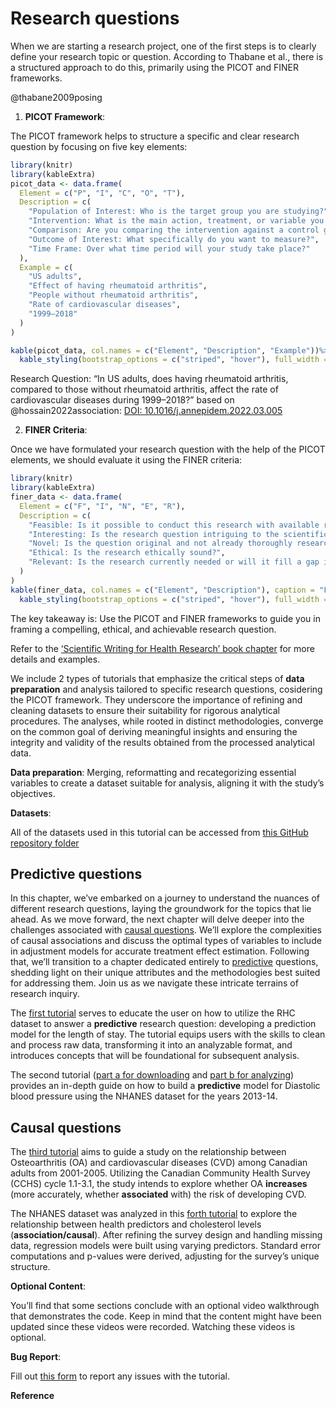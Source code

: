 # Research questions

When we are starting a research project, one of the first steps is to clearly define your research topic or question. According to Thabane et al., there is a structured approach to do this, primarily using the PICOT and FINER frameworks.

::: column-margin
@thabane2009posing
:::

1.  **PICOT Framework**:

The PICOT framework helps to structure a specific and clear research question by focusing on five key elements:

```r
library(knitr)
library(kableExtra)
picot_data <- data.frame(
  Element = c("P", "I", "C", "O", "T"),
  Description = c(
    "Population of Interest: Who is the target group you are studying?",
    "Intervention: What is the main action, treatment, or variable you're looking at?",
    "Comparison: Are you comparing the intervention against a control group or usual care?",
    "Outcome of Interest: What specifically do you want to measure?",
    "Time Frame: Over what time period will your study take place?"
  ),
  Example = c(
    "US adults",
    "Effect of having rheumatoid arthritis",
    "People without rheumatoid arthritis",
    "Rate of cardiovascular diseases",
    "1999–2018"
  )
)

kable(picot_data, col.names = c("Element", "Description", "Example"))%>%
  kable_styling(bootstrap_options = c("striped", "hover"), full_width = F)
```

::: column-margin
Research Question: "In US adults, does having rheumatoid arthritis, compared to those without rheumatoid arthritis, affect the rate of cardiovascular diseases during 1999--2018?" based on @hossain2022association: [DOI: 10.1016/j.annepidem.2022.03.005](https://doi.org/10.1016/j.annepidem.2022.03.005)
:::

2.  **FINER Criteria**:

Once we have formulated your research question with the help of the PICOT elements, we should evaluate it using the FINER criteria:

```r
library(knitr)
library(kableExtra)
finer_data <- data.frame(
  Element = c("F", "I", "N", "E", "R"),
  Description = c(
    "Feasible: Is it possible to conduct this research with available resources?",
    "Interesting: Is the research question intriguing to the scientific community?",
    "Novel: Is the question original and not already thoroughly researched?",
    "Ethical: Is the research ethically sound?",
    "Relevant: Is the research currently needed or will it fill a gap in existing knowledge?"
  )
)
kable(finer_data, col.names = c("Element", "Description"), caption = "FINER Criteria")%>%
  kable_styling(bootstrap_options = c("striped", "hover"), full_width = F)
```

The key takeaway is: Use the PICOT and FINER frameworks to guide you in framing a compelling, ethical, and achievable research question.

::: column-margin
Refer to the ['Scientific Writing for Health Research' book chapter](https://ehsanx.github.io/Scientific-Writing-for-Health-Research/research-question.html) for more details and examples.
:::

::: callout-note
We include 2 types of tutorials that emphasize the critical steps of **data preparation** and analysis tailored to specific research questions, cosidering the PICOT framework. They underscore the importance of refining and cleaning datasets to ensure their suitability for rigorous analytical procedures. The analyses, while rooted in distinct methodologies, converge on the common goal of deriving meaningful insights and ensuring the integrity and validity of the results obtained from the processed analytical data.
:::

::: column-margin
**Data preparation**: Merging, reformatting and recategorizing essential variables to create a dataset suitable for analysis, aligning it with the study's objectives.
:::

::: callout-important
**Datasets**:

All of the datasets used in this tutorial can be accessed from [this GitHub repository folder](https://github.com/ehsanx/EpiMethods/tree/main/Data/researchquestion)
:::

## Predictive questions

::: column-margin
In this chapter, we've embarked on a journey to understand the nuances of different research questions, laying the groundwork for the topics that lie ahead. As we move forward, the next chapter will delve deeper into the challenges associated with [causal questions](confounding.html). We'll explore the complexities of causal associations and discuss the optimal types of variables to include in adjustment models for accurate treatment effect estimation. Following that, we'll transition to a chapter dedicated entirely to [predictive](predictivefactors.html) questions, shedding light on their unique attributes and the methodologies best suited for addressing them. Join us as we navigate these intricate terrains of research inquiry.
:::

The [first tutorial](researchquestion1.html) serves to educate the user on how to utilize the RHC dataset to answer a **predictive** research question: developing a prediction model for the length of stay. The tutorial equips users with the skills to clean and process raw data, transforming it into an analyzable format, and introduces concepts that will be foundational for subsequent analysis.

The second tutorial ([part a for downloading](researchquestion2a.html) and [part b for analyzing](researchquestion2b.html)) provides an in-depth guide on how to build a **predictive** model for Diastolic blood pressure using the NHANES dataset for the years 2013-14.

## Causal questions

The [third tutorial](researchquestion3.html) aims to guide a study on the relationship between Osteoarthritis (OA) and cardiovascular diseases (CVD) among Canadian adults from 2001-2005. Utilizing the Canadian Community Health Survey (CCHS) cycle 1.1-3.1, the study intends to explore whether OA **increases** (more accurately, whether **associated** with) the risk of developing CVD.

The NHANES dataset was analyzed in this [forth tutorial](researchquestion4.html) to explore the relationship between health predictors and cholesterol levels (**association/causal**). After refining the survey design and handling missing data, regression models were built using varying predictors. Standard error computations and p-values were derived, adjusting for the survey's unique structure.

::: callout-tip
**Optional Content**:

You'll find that some sections conclude with an optional video walkthrough that demonstrates the code. Keep in mind that the content might have been updated since these videos were recorded. Watching these videos is optional.
:::

::: callout-warning
**Bug Report**:

Fill out [this form](https://forms.gle/YSwuiebtb1E9wjHu9) to report any issues with the tutorial.
:::

**Reference**
